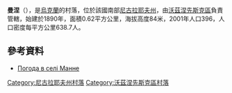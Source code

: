 {{coord|47|28|2|N|31|14|51|E|scale:100000|display=title}}

'''曼涅'''（{{lang-uk|Манне}}），是[[烏克蘭|烏克蘭]]的村落，位於該國南部[[尼古拉耶夫州|尼古拉耶夫州]]，由[[沃茲涅先斯克區|沃茲涅先斯克區]]負責管轄，始建於1890年，面積0.62平方公里，海拔高度84米，2001年人口396，人口密度每平方公里638.7人。

==參考資料==
* [http://weather.in.ua/ua/nikolaevskaja/14928 Погода в селі Манне] {{Wayback|url=http://weather.in.ua/ua/nikolaevskaja/14928 |date=20160607075746 }}

[[Category:尼古拉耶夫州村落|Category:尼古拉耶夫州村落]]
[[Category:沃茲涅先斯克區村落|Category:沃茲涅先斯克區村落]]


{{Mykolaiv-geo-stub}}